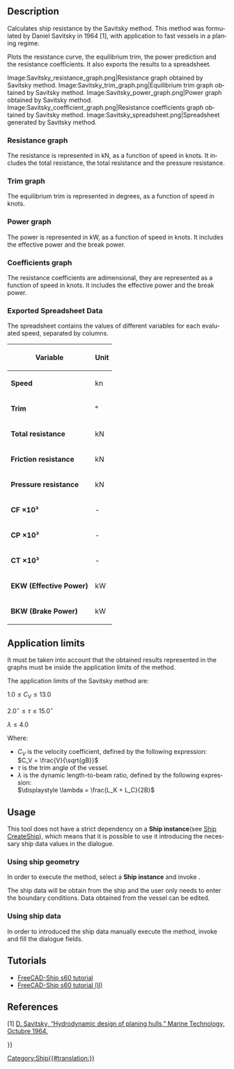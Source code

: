 <languages/>

<div lang="en" dir="ltr" class="mw-content-ltr">
{{Docnav
|[[Ship_ResistanceHoltrop|Resistance Holtrop prediction]]
|
|[[Ship_Workbench|Ship]]
|IconL=Ship_ResistanceHoltrop.svg
|IconR=
|IconC=Workbench_Ship.svg
}}
</div>

<div lang="en" dir="ltr" class="mw-content-ltr">
{{GuiCommand
|Name=Ship ResistanceSavitsky
|MenuLocation=Resistance → Resistance Savitsky prediction
|Workbenches=[[Ship_Workbench|Ship]]
|Shortcut=
|SeeAlso=
}}
</div>

<div lang="en" dir="ltr" class="mw-content-ltr">
== Description ==
</div>

<div lang="en" dir="ltr" class="mw-content-ltr">
Calculates ship resistance by the Savitsky method. This method was formulated by Daniel Savitsky in 1964 [1], with application to fast vessels in a planing regime.
</div>

<div lang="en" dir="ltr" class="mw-content-ltr">
Plots the resistance curve, the equilibrium trim, the power prediction and the resistance coefficients. It also exports the results to a spreadsheet.
</div>

<div lang="en" dir="ltr" class="mw-content-ltr">
<gallery widths="400px,225px,285px,335px,225px">
Image:Savitsky_resistance_graph.png|Resistance graph obtained by Savitsky method.
Image:Savitsky_trim_graph.png|Equilibrium trim graph obtained by Savitsky method.
Image:Savitsky_power_graph.png|Power graph obtained by Savitsky method.
Image:Savitsky_coefficient_graph.png|Resistance coefficients graph obtained by Savitsky method.
Image:Savitsky_spreadsheet.png|Spreadsheet generated by Savitsky method.
</gallery>
</div>

<div lang="en" dir="ltr" class="mw-content-ltr">
=== Resistance graph ===
</div>

<div lang="en" dir="ltr" class="mw-content-ltr">
The resistance is represented in kN, as a function of speed in knots. It includes the total resistance, the total resistance and the pressure resistance.
</div>

<div lang="en" dir="ltr" class="mw-content-ltr">
=== Trim graph ===
</div>

<div lang="en" dir="ltr" class="mw-content-ltr">
The equilibrium trim is represented in degrees, as a function of speed in knots.
</div>

<div lang="en" dir="ltr" class="mw-content-ltr">
=== Power graph ===
</div>

<div lang="en" dir="ltr" class="mw-content-ltr">
The power is represented in kW, as a function of speed in knots. It includes the effective power and the break power.
</div>

<div lang="en" dir="ltr" class="mw-content-ltr">
=== Coefficients graph ===
</div>

<div lang="en" dir="ltr" class="mw-content-ltr">
The resistance coefficients are adimensional, they are represented as a function of speed in knots. It includes the effective power and the break power.
</div>

<div lang="en" dir="ltr" class="mw-content-ltr">
=== Exported Spreadsheet Data ===
</div>

<div lang="en" dir="ltr" class="mw-content-ltr">
The spreadsheet contains the values of different variables for each evaluated speed, separated by columns.
</div>

<div lang="en" dir="ltr" class="mw-content-ltr">
{| class="wikitable"
! Variable !! Unit
|-
| '''Speed''' || kn
|-
| '''Trim''' || °
|-
| '''Total resistance''' || kN
|-
| '''Friction resistance''' || kN
|-
| '''Pressure resistance''' || kN
|-
| '''CF ×10³''' || -
|-
| '''CP ×10³''' || -
|-
| '''CT ×10³''' || -
|-
| '''EKW (Effective Power)''' || kW
|-
| '''BKW (Brake Power)''' || kW
|}
</div>

<div lang="en" dir="ltr" class="mw-content-ltr">
== Application limits ==
</div>

<div lang="en" dir="ltr" class="mw-content-ltr">
It must be taken into account that the obtained results represented in the graphs must be inside the application limits of the method.
</div>

<div lang="en" dir="ltr" class="mw-content-ltr">
The application limits of the Savitsky method are:
</div>

<math> 1.0 \leq C_V \leq 13.0 </math>

<math> 2.0^\circ \leq \tau \leq 15.0^\circ </math>

<math> \lambda \leq 4.0 </math>

<div lang="en" dir="ltr" class="mw-content-ltr">
Where:
</div>

<div lang="en" dir="ltr" class="mw-content-ltr">
* <math>C_V</math> is the velocity coefficient, defined by the following expression:<br><math> C_V = \frac{V}{\sqrt{gB}} </math>
* <math>\tau</math> is the trim angle of the vessel.
* <math>\lambda</math> is the dynamic length-to-beam ratio, defined by the following expression:<br><math>\displaystyle \lambda = \frac{L_K + L_C}{2B}</math>
</div>

<div lang="en" dir="ltr" class="mw-content-ltr">
== Usage ==
</div>

<div lang="en" dir="ltr" class="mw-content-ltr">
This tool does not have a strict dependency on a '''Ship instance'''(see [[Ship_CreateShip|Ship CreateShip]]), which means that it is possible to use it introducing the necessary ship data values in the dialogue.
</div>

<div lang="en" dir="ltr" class="mw-content-ltr">
=== Using ship geometry ===
</div>

<div lang="en" dir="ltr" class="mw-content-ltr">
In order to execute the method, select a '''Ship instance''' and invoke {{MenuCommand|Resistance → [[Image:Ship_ResistanceSavitsky.svg|16px]] Resistance Savitsky prediction}}.
</div>

<div lang="en" dir="ltr" class="mw-content-ltr">
The ship data will be obtain from the ship and the user only needs to enter the boundary conditions.
Data obtained from the vessel can be edited.
</div>

<div lang="en" dir="ltr" class="mw-content-ltr">
=== Using ship data ===
</div>

<div lang="en" dir="ltr" class="mw-content-ltr">
In order to introduced the ship data manually execute the method, invoke {{MenuCommand|Resistance → [[Image:Ship_ResistanceSavitsky.svg|16px]] Resistance Savitsky prediction}} and fill the dialogue fields.
</div>

<div lang="en" dir="ltr" class="mw-content-ltr">
== Tutorials ==
</div>

<div lang="en" dir="ltr" class="mw-content-ltr">
* [[FreeCAD-Ship_s60_tutorial|FreeCAD-Ship s60 tutorial ]]
* [[FreeCAD-Ship_s60_tutorial_(II)|FreeCAD-Ship s60 tutorial (II)]]
</div>

<div lang="en" dir="ltr" class="mw-content-ltr">
== References ==
</div>

<div lang="en" dir="ltr" class="mw-content-ltr">
[1] [https://www.boatdesign.net/attachments/hydrodynamic-design-of-planing-hulls-savitsky-1964-pdf.89527/ D. Savitsky, “Hydrodynamic design of planing hulls,” Marine Technology, Octubre 1964.]
</div>


<div lang="en" dir="ltr" class="mw-content-ltr">
{{Docnav
|[[Ship_ResistanceHoltrop|Resistance Holtrop prediction]]
|
|[[Ship_Workbench|Ship]]
|IconL=Ship_ResistanceHoltrop.svg
|IconR=
|IconC=Workbench_Ship.svg
}}
</div>

{{Userdocnavi{{#translation:}}}}
[[Category:Ship{{#translation:}}]]